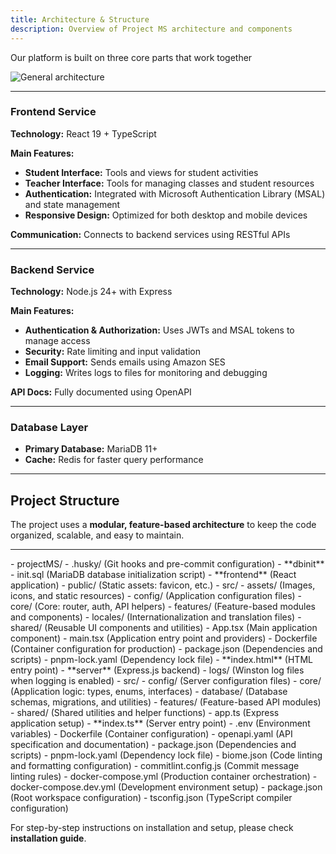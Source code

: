 ```yaml
---
title: Architecture & Structure
description: Overview of Project MS architecture and components
---
```




Our platform is built on three core parts that work together

![General architecture](../../../../assets/general_architecture.svg)


---

### Frontend Service

**Technology:** React 19 + TypeScript

**Main Features:**

* **Student Interface:** Tools and views for student activities
* **Teacher Interface:** Tools for managing classes and student resources
* **Authentication:** Integrated with Microsoft Authentication Library (MSAL) and state management
* **Responsive Design:** Optimized for both desktop and mobile devices

**Communication:** Connects to backend services using RESTful APIs

---

### Backend Service

**Technology:** Node.js 24+ with Express

**Main Features:**

* **Authentication & Authorization:** Uses JWTs and MSAL tokens to manage access
* **Security:** Rate limiting and input validation
* **Email Support:** Sends emails using Amazon SES
* **Logging:** Writes logs to files for monitoring and debugging

**API Docs:** Fully documented using OpenAPI

---

### Database Layer

* **Primary Database:** MariaDB 11+
* **Cache:** Redis for faster query performance


---

## Project Structure

The project uses a **modular, feature-based architecture** to keep the code organized, scalable, and easy to maintain.

---





<FileTree>
    - projectMS/
        - .husky/                     (Git hooks and pre-commit configuration)
        - **dbinit**
            - init.sql                  (MariaDB database initialization script)
        - **frontend**               (React application)
            - public/                   (Static assets: favicon, etc.)
            - src/
                - assets/                 (Images, icons, and static resources)
                - config/                 (Application configuration files)
                - core/                   (Core: router, auth, API helpers)
                - features/               (Feature-based modules and components)
                - locales/                (Internationalization and translation files)
                - shared/                 (Reusable UI components and utilities)
                - App.tsx                 (Main application component)
                - main.tsx                (Application entry point and providers)
            - Dockerfile                (Container configuration for production)
            - package.json              (Dependencies and scripts)
            - pnpm-lock.yaml           (Dependency lock file)
            - **index.html**            (HTML entry point)
        - **server**                 (Express.js backend)
            - logs/                     (Winston log files when logging is enabled)
            - src/
                - config/                 (Server configuration files)
                - core/                   (Application logic: types, enums, interfaces)
                - database/               (Database schemas, migrations, and utilities)
                - features/               (Feature-based API modules)
                - shared/                 (Shared utilities and helper functions)
                - app.ts                  (Express application setup)
                - **index.ts**            (Server entry point)
            - .env                      (Environment variables)
            - Dockerfile                (Container configuration)
            - openapi.yaml              (API specification and documentation)
            - package.json              (Dependencies and scripts)
            - pnpm-lock.yaml           (Dependency lock file)
        - biome.json                  (Code linting and formatting configuration)
        - commitlint.config.js        (Commit message linting rules)
        - docker-compose.yml          (Production container orchestration)
        - docker-compose.dev.yml      (Development environment setup)
        - package.json                (Root workspace configuration)
        - tsconfig.json               (TypeScript compiler configuration)
</FileTree>




For step-by-step instructions on installation and setup, please check **installation guide**.